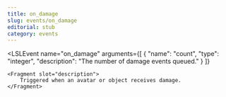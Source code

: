 ```yaml
---
title: on_damage
slug: events/on_damage
editorial: stub
category: events
---
```


<LSLEvent
	name="on_damage"
	arguments={[
	{
		"name": "count",
		"type": "integer",
		"description": "The number of damage events queued."
	}
]}
>
	<Fragment slot="description">
		Triggered when an avatar or object receives damage.
	</Fragment>
</LSLEvent>
